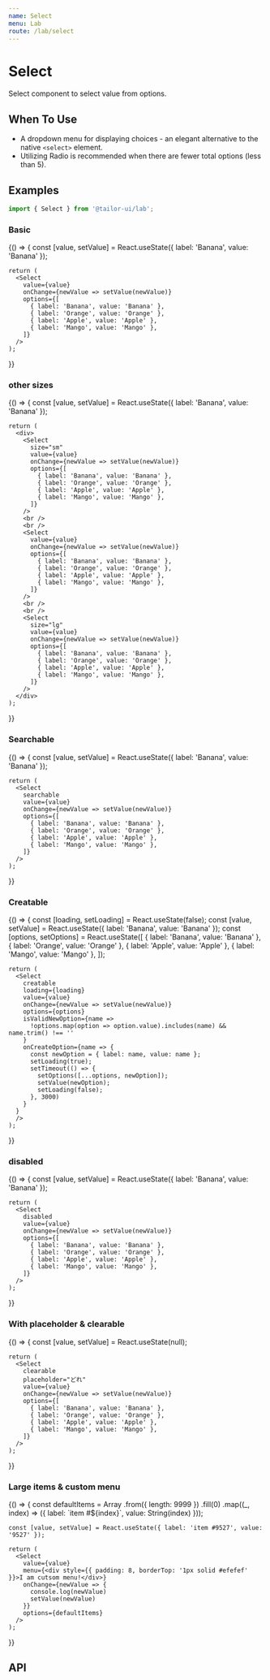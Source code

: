 ```yaml
---
name: Select
menu: Lab
route: /lab/select
---
```



# Select

Select component to select value from options.

## When To Use

- A dropdown menu for displaying choices - an elegant alternative to the native `<select>` element.
- Utilizing <Link to="/components/radio">Radio</Link> is recommended when there are fewer total options (less than 5).

## Examples

```js
import { Select } from '@tailor-ui/lab';
```

### Basic

<Playground>
  {() => {
    const [value, setValue] = React.useState({ label: 'Banana', value: 'Banana' });

    return (
      <Select
        value={value}
        onChange={newValue => setValue(newValue)}
        options={[
          { label: 'Banana', value: 'Banana' },
          { label: 'Orange', value: 'Orange' },
          { label: 'Apple', value: 'Apple' },
          { label: 'Mango', value: 'Mango' },
        ]}
      />
    );

}}

</Playground>

### other sizes

<Playground>
  {() => {
    const [value, setValue] = React.useState({ label: 'Banana', value: 'Banana' });

    return (
      <div>
        <Select
          size="sm"
          value={value}
          onChange={newValue => setValue(newValue)}
          options={[
            { label: 'Banana', value: 'Banana' },
            { label: 'Orange', value: 'Orange' },
            { label: 'Apple', value: 'Apple' },
            { label: 'Mango', value: 'Mango' },
          ]}
        />
        <br />
        <br />
        <Select
          value={value}
          onChange={newValue => setValue(newValue)}
          options={[
            { label: 'Banana', value: 'Banana' },
            { label: 'Orange', value: 'Orange' },
            { label: 'Apple', value: 'Apple' },
            { label: 'Mango', value: 'Mango' },
          ]}
        />
        <br />
        <br />
        <Select
          size="lg"
          value={value}
          onChange={newValue => setValue(newValue)}
          options={[
            { label: 'Banana', value: 'Banana' },
            { label: 'Orange', value: 'Orange' },
            { label: 'Apple', value: 'Apple' },
            { label: 'Mango', value: 'Mango' },
          ]}
        />
      </div>
    );

}}

</Playground>

### Searchable

<Playground>
  {() => {
    const [value, setValue] = React.useState({ label: 'Banana', value: 'Banana' });

    return (
      <Select
        searchable
        value={value}
        onChange={newValue => setValue(newValue)}
        options={[
          { label: 'Banana', value: 'Banana' },
          { label: 'Orange', value: 'Orange' },
          { label: 'Apple', value: 'Apple' },
          { label: 'Mango', value: 'Mango' },
        ]}
      />
    );

}}

</Playground>

### Creatable

<Playground>
  {() => {
    const [loading, setLoading] = React.useState(false);
    const [value, setValue] = React.useState({ label: 'Banana', value: 'Banana' });
    const [options, setOptions] = React.useState([
      { label: 'Banana', value: 'Banana' },
      { label: 'Orange', value: 'Orange' },
      { label: 'Apple', value: 'Apple' },
      { label: 'Mango', value: 'Mango' },
    ]);

    return (
      <Select
        creatable
        loading={loading}
        value={value}
        onChange={newValue => setValue(newValue)}
        options={options}
        isValidNewOption={name =>
          !options.map(option => option.value).includes(name) && name.trim() !== ''
        }
        onCreateOption={name => {
          const newOption = { label: name, value: name };
          setLoading(true);
          setTimeout(() => {
            setOptions([...options, newOption]);
            setValue(newOption);
            setLoading(false);
          }, 3000)
        }
      }
      />
    );

}}

</Playground>

### disabled

<Playground>
  {() => {
    const [value, setValue] = React.useState({ label: 'Banana', value: 'Banana' });

    return (
      <Select
        disabled
        value={value}
        onChange={newValue => setValue(newValue)}
        options={[
          { label: 'Banana', value: 'Banana' },
          { label: 'Orange', value: 'Orange' },
          { label: 'Apple', value: 'Apple' },
          { label: 'Mango', value: 'Mango' },
        ]}
      />
    );

}}

</Playground>

### With placeholder & clearable

<Playground>
  {() => {
    const [value, setValue] = React.useState(null);

    return (
      <Select
        clearable
        placeholder="どれ"
        value={value}
        onChange={newValue => setValue(newValue)}
        options={[
          { label: 'Banana', value: 'Banana' },
          { label: 'Orange', value: 'Orange' },
          { label: 'Apple', value: 'Apple' },
          { label: 'Mango', value: 'Mango' },
        ]}
      />
    );

}}

</Playground>

### Large items & custom menu

<Playground>
  {() => {
    const defaultItems = Array
      .from({ length: 9999 })
      .fill(0)
      .map((_, index) => ({
        label: `item #${index}`,
        value: String(index)
      }));

    const [value, setValue] = React.useState({ label: 'item #9527', value: '9527' });

    return (
      <Select
        value={value}
        menu={<div style={{ padding: 8, borderTop: '1px solid #efefef' }}>I am cutsom menu!</div>}
        onChange={newValue => {
          console.log(newValue)
          setValue(newValue)
        }}
        options={defaultItems}
      />
    );

}}

</Playground>

## API

<PropsTable of={Select} />
